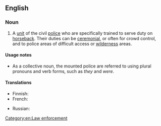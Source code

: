 ==English==
{{wikipedia}}

===Noun===
{{en-noun|-}}

# A [[unit]] of the civil [[police]] who are specifically trained to serve duty on [[horseback#Adverb|horseback]]. Their duties can be [[ceremonial]], or often for crowd control, and to police areas of difficult access or [[wilderness]] areas.

====Usage notes====
* As a collective noun, the mounted police are referred to using plural pronouns and verb forms, such as ''they'' and ''were''.

====Translations====
{{trans-top|unit of the civil police}}
* Finnish: {{t+|fi|ratsupoliisi}}
* French: {{t+|fr|police montée|f}}
{{trans-mid}}
* Russian: {{t|ru|конная полиция|f|alt=ко́нная поли́ция}}
{{trans-bottom}}

[[Category:en:Law enforcement]]
